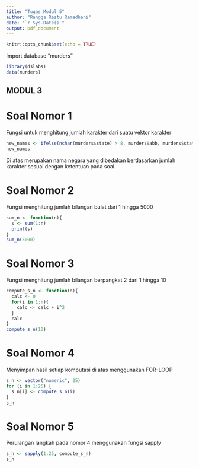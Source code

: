 ---
title: "Tugas Modul 5"
author: "Rangga Restu Ramadhani"
date: "`r Sys.Date()`"
output: pdf_document
---

```{r setup, include=FALSE}
knitr::opts_chunk$set(echo = TRUE)
```

Import database "murders"
```{r}
library(dslabs)
data(murders)
```

## MODUL 3

# Soal Nomor 1
Fungsi untuk menghitung jumlah karakter dari suatu vektor karakter
```{r}
new_names <- ifelse(nchar(murders$state) > 8, murders$abb, murders$state)
new_names
```
Di atas merupakan nama negara yang dibedakan berdasarkan jumlah karakter sesuai dengan ketentuan pada soal.

# Soal Nomor 2
Fungsi menghitung jumlah bilangan bulat dari 1 hingga 5000
```{r}
sum_n <- function(n){
  s <- sum(1:n)
  print(s)
}
sum_n(5000)
```

# Soal Nomor 3
Fungsi menghitung jumlah bilangan berpangkat 2 dari 1 hingga 10
```{r}
compute_s_n <- function(n){
  calc <- 0
  for(i in 1:n){
    calc <- calc + i^2
  }
  calc
}
compute_s_n(10)
```

# Soal Nomor 4
Menyimpan hasil setiap komputasi di atas menggunakan FOR-LOOP
```{r}
s_n <- vector("numeric", 25)
for (i in 1:25) {
  s_n[i] <- compute_s_n(i)
}
s_n
```

# Soal Nomor 5
Perulangan langkah pada nomor 4 menggunakan fungsi sapply
```{r}
s_n <- sapply(1:25, compute_s_n)
s_n
```

